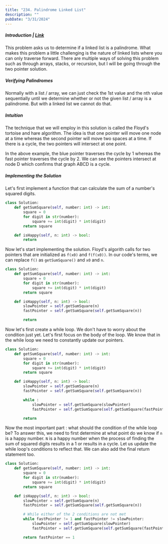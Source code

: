 ```yaml
---
title: "234. Palindrome Linked List"
description: ""
pubDate: "3/31/2024"
---
```



##### Introduction | [Link](https://leetcode.com/problems/palindrome-linked-list/description/)

This problem asks us to determine if a linked list is a palindrome. What makes this problem a little challenging is the nature of linked lists where you can only traverse forward. There are multiple ways of solving this problem such as through arrays, stacks, or recursion, but I will be going through the two pointer solution.

##### Verifying Palindromes

Normally with a list / array, we can just check the 1st value and the nth value sequentially until we determine whether or not the given list / array is a palindrome. But with a linked list we cannot do that.

##### Intuition

The technique that we will employ in this solution is called the Floyd's tortoise and hare algorithm. The idea is that one pointer will move one node at a time whereas the second pointer will move two spaces at a time. If there is a cycle, the two pointers will intersect at one point.

<Figure src="/202-happy-number/tortoise-hare.PNG"></Figure>

In the above example, the blue pointer traverses the cycle by 1 whereas the fast pointer traverses the cycle by 2. We can see the pointers intersect at node D which confirms that graph ABCD is a cycle.

##### Implementing the Solution

Let's first implement a function that can calculate the sum of a number's squared digits.

```python
class Solution:
    def getSumSquare(self, number: int) -> int:
        square = 0
        for digit in str(number):
            square += int(digit) * int(digit)
        return square

    def isHappy(self, n: int) -> bool:
        return
```

Now let's start implementing the solution. Floyd's algorith calls for two pointers that are initialized as `f(x0)` and `f(f(x0))`. In our code's terms, we can replace `f()` as `getSumSquare()` and `x0` and `n`.

```python
class Solution:
    def getSumSquare(self, number: int) -> int:
        square = 0
        for digit in str(number):
            square += int(digit) * int(digit)
        return square

    def isHappy(self, n: int) -> bool:
        slowPointer = self.getSumSquare(n)
        fastPointer = self.getSumSquare(self.getSumSquare(n))

        return
```

Now let's first create a while loop. We don't have to worry about the condition just yet. Let's first focus on the body of the loop. We know that in the while loop we need to constantly update our pointers.

```python
class Solution:
    def getSumSquare(self, number: int) -> int:
        square = 0
        for digit in str(number):
            square += int(digit) * int(digit)
        return square

    def isHappy(self, n: int) -> bool:
        slowPointer = self.getSumSquare(n)
        fastPointer = self.getSumSquare(self.getSumSquare(n))

        while :
            slowPointer = self.getSumSquare(slowPointer)
            fastPointer = self.getSumSquare(self.getSumSquare(fastPointer))

        return
```

Now the most important part : what should the condition of the while loop be? To answer this, we need to first determine at what point do we know if `n` is a happy number. `N` is a happy number when the process of finding the sum of squared digits results in a 1 or results in a cycle. Let us update the while loop's conditions to reflect that. We can also add the final return statement too.

```python
class Solution:
    def getSumSquare(self, number: int) -> int:
        square = 0
        for digit in str(number):
            square += int(digit) * int(digit)
        return square

    def isHappy(self, n: int) -> bool:
        slowPointer = self.getSumSquare(n)
        fastPointer = self.getSumSquare(self.getSumSquare(n))

        # While either of the 2 conditions are not met
        while fastPointer != 1 and fastPointer != slowPointer:
            slowPointer = self.getSumSquare(slowPointer)
            fastPointer = self.getSumSquare(self.getSumSquare(fastPointer))

        return fastPointer == 1
```
